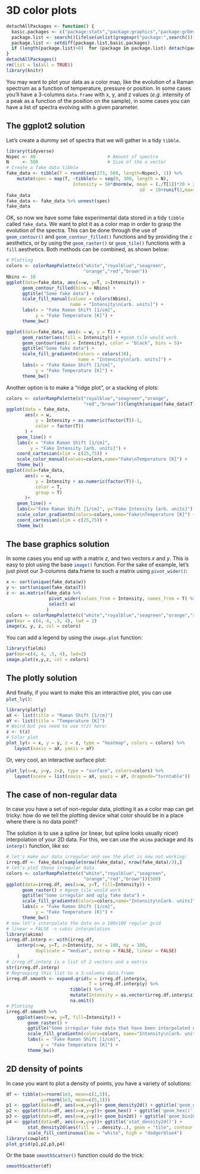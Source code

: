 # 3D color plots {#colorplots}

```r
detachAllPackages <- function() {
  basic.packages <- c("package:stats","package:graphics","package:grDevices","package:utils","package:datasets","package:methods","package:base")
  package.list <- search()[ifelse(unlist(gregexpr("package:",search()))==1,TRUE,FALSE)]
  package.list <- setdiff(package.list,basic.packages)
  if (length(package.list)>0)  for (package in package.list) detach(package, character.only=TRUE)
}
detachAllPackages()
rm(list = ls(all = TRUE))
library(knitr)
```


You may want to plot your data as a color map, like the evolution of a Raman spectrum as a function of temperature, pressure or position. In some cases you'll have a 3-columns `data.frame`{.R} with x, y, and z values (_e.g._ intensity of a peak as a function of the position on the sample), in some cases you can have a list of spectra evolving with a given parameter. 

## The ggplot2 solution

Let's create a dummy set of spectra that we will gather in a tidy `tibble`{.R}.

```r
library(tidyverse)
Nspec <- 40                           # Amount of spectra
N     <- 500                          # Size of the x vector
# Create a fake data tibble
fake_data <- tibble(T = round(seq(273, 500, length=Nspec), 1)) %>% 
    mutate(spec = map(T, ~tibble(w = seq(0, 100, length = N),
                         Intensity = 50*dnorm(w, mean = (./T[1])*20 + 25, 
                                                  sd  = 10+runif(1,max=5)))))
fake_data
fake_data <- fake_data %>% unnest(spec)
fake_data
```

OK, so now we have some fake experimental data stored in a tidy `tibble`{.R} called `fake_data`. We want to plot it as a color map in order to grasp the evolution of the spectra. This can be done through the use of `geom_contour()`{.R} and `geom_contour_filled()`{.R} functions and by providing the `z` aesthetics, or by using the `geom_raster()`{.R} or `geom_tile()`{.R} functions with a `fill` aesthetics. Both methods can be combined, as shown below:

```r
# Plotting
colors <- colorRampPalette(c("white","royalblue","seagreen",
                             "orange","red","brown"))
Nbins <- 10
ggplot(data=fake_data, aes(x=w, y=T, z=Intensity)) + 
      geom_contour_filled(bins = Nbins) + 
      ggtitle("Some fake data") + 
      scale_fill_manual(values = colors(Nbins),
                        name = "Intensity\n[arb. units]") +
      labs(x = "Fake Raman Shift [1/cm]",
           y = "Fake Temperature [K]") +
      theme_bw()

ggplot(data=fake_data, aes(x = w, y = T)) + 
      geom_raster(aes(fill = Intensity)) + #geom_tile would work
      geom_contour(aes(z = Intensity), color = "black", bins = 5)+
      ggtitle("Some fake data") + 
      scale_fill_gradientn(colors = colors(10), 
                           name = "Intensity\n[arb. units]") +
      labs(x = "Fake Raman Shift [1/cm]",
           y = "Fake Temperature [K]") +
      theme_bw()
```

Another option is to make a "ridge plot", or a stacking of plots:
```r
colors <- colorRampPalette(c("royalblue","seagreen","orange",
                             "red","brown"))(length(unique(fake_data$T)))
ggplot(data = fake_data, 
       aes(x = w, 
           y = Intensity + as.numeric(factor(T))-1,
           color = factor(T))
       ) + 
    geom_line() + 
    labs(x = "Fake Raman Shift [1/cm]", 
         y = "Fake Intensity [arb. units]") +
    coord_cartesian(xlim = c(25,75)) +
    scale_color_manual(values=colors,name="Fake\nTemperature [K]") +
    theme_bw()
ggplot(data=fake_data, 
       aes(x = w, 
           y = Intensity + as.numeric(factor(T))-1, 
           color = T, 
           group = T)
       )+
    geom_line() + 
    labs(x="Fake Raman Shift [1/cm]", y="Fake Intensity [arb. units]") +
    scale_color_gradientn(colors=colors,name="Fake\nTemperature [K]") +
    coord_cartesian(xlim = c(25,75)) +
    theme_bw()
```



## The base graphics solution

In some cases you end up with a matrix _z_, and two vectors _x_ and _y_. This is easy to plot using the base `image()`{.R} function. For the sake of example, let's just pivot our 3-columns data.frame to such a matrix using `pivot_wider()`{.R}:

```r
x <- sort(unique(fake_data$w))
y <- sort(unique(fake_data$T))
z <- as.matrix(fake_data %>% 
                pivot_wider(values_from = Intensity, names_from = T) %>% 
                select(-w)
               )
colors <- colorRampPalette(c("white","royalblue","seagreen","orange","red","brown"))(50)
par(mar = c(4, 4, .5, 4), lwd = 2)
image(x, y, z, col = colors)
```

You can add a legend by using the `image.plot` function:
```r
library(fields)
par(mar=c(4, 4, .5, 4), lwd=2)
image.plot(x,y,z, col = colors)
```


## The plotly solution

And finally, if you want to make this an interactive plot, you can use `plot_ly()`{.R}:
```r
library(plotly)
aX <- list(title = "Raman Shift [1/cm]")
aY <- list(title = "Temperature [K]")
# Weird but you need to use t(z) here:
z <- t(z)
# Color plot
plot_ly(x = x, y = y, z = z, type = "heatmap", colors = colors) %>% 
   layout(xaxis = aX, yaxis = aY)
```
Or, very cool, an interactive surface plot:
```r
plot_ly(x=x, y=y, z=z, type = "surface", colors=colors) %>%
   layout(scene = list(xaxis = aX, yaxis = aY, dragmode="turntable"))
```


## The case of non-regular data

In case you have a set of non-regular data, plotting it as a color map can get tricky: how do we tell the plotting device what color should be in a place where there is no data point?

The solution is to use a spline (or linear, but spline looks usually nicer) interpolation of your 2D data. For this, we can use the `akima` package and its `interp()`{.R} function, like so:


```r
# let's make our data irregular and see the plot is now not working:
irreg.df <- fake_data[sample(nrow(fake_data), nrow(fake_data)/3),]
# let's plot these irregular data
colors <- colorRampPalette(c("white","royalblue","seagreen",
                             "orange","red","brown"))(500)
ggplot(data=irreg.df, aes(x=w, y=T, fill=Intensity)) + 
      geom_raster() + #geom_tile would work
      ggtitle("Some irregular and ugly fake data") + 
      scale_fill_gradientn(colors=colors,name="Intensity\n[arb. units]") +
      labs(x = "Fake Raman Shift [1/cm]",
           y = "Fake Temperature [K]") +
      theme_bw()
# now let's interpolate the data on a 100x100 regular grid
# linear = FALSE -> cubic interpolation
library(akima)
irreg.df.interp <- with(irreg.df, 
    interp(x=w, y=T, z=Intensity, nx = 100, ny = 100,
           duplicate = "median", extrap = FALSE, linear = FALSE)
    )
# irreg.df.interp is a list of 2 vectors and a matrix
str(irreg.df.interp)
# Regrouping this list to a 3-columns data.frame
irreg.df.smooth <- expand.grid(w = irreg.df.interp$x, 
                               T = irreg.df.interp$y) %>% 
                        tibble() %>% 
                        mutate(Intensity = as.vector(irreg.df.interp$z)) %>% 
                        na.omit()
# Plotting
irreg.df.smooth %>% 
    ggplot(aes(x=w, y=T, fill=Intensity)) + 
        geom_raster() + 
        ggtitle("Some irregular fake data that have been interpolated with cubic splines") + 
        scale_fill_gradientn(colors=colors, name="Intensity\n[arb. units]") +
        labs(x = "Fake Raman Shift [1/cm]", 
             y = "Fake Temperature [K]") +
        theme_bw()
```




## 2D density of points

In case you want to plot a density of points, you have a variety of solutions:
```r
df <- tibble(x=rnorm(1e3, mean=c(1,5)),
             y=rnorm(1e3, mean=c(5,1)))
p1 <- ggplot(data=df, aes(x=x,y=y))+ geom_density2d() + ggtitle('geom_density2d()')
p2 <- ggplot(data=df, aes(x=x,y=y))+ geom_hex() + ggtitle('geom_hex()')
p3 <- ggplot(data=df, aes(x=x,y=y))+ geom_bin2d() + ggtitle('geom_bin2d()')
p4 <- ggplot(data=df, aes(x=x,y=y))+ ggtitle('stat_density2d()') +
        stat_density2d(aes(fill = ..density..), geom = "tile", contour = FALSE, n = 200) +
        scale_fill_continuous(low = "white", high = "dodgerblue4")
library(cowplot)
plot_grid(p1,p2,p3,p4)
```


Or the base `smoothScatter()`{.R} function could do the trick:
```r
smoothScatter(df)
```





